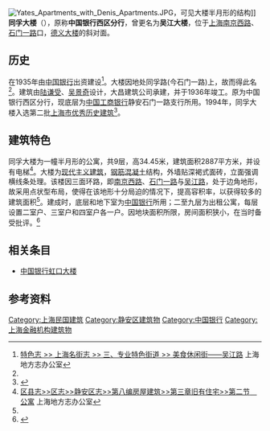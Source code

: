 {{Coord|31.230652|121.461286|type:landmark_region:CN_source:GoogleMaps|display=title}}
{{Infobox Modern Building
|image             = Yates Apartments.JPG
|caption           = 同孚大楼
|name              = 同孚大楼
|location_town     = [[上海市|上海市]][[静安区|静安区]][[南京西路_(上海市)|南京西路]]801～803号
|owner= 
|architect         = [[陆谦受|陆谦受]]、[[吴景奇|吴景奇]]
|client            = 大昌建筑公司
|construction_start_date= 
|completion_date   = 1936年
|cost              = 
|style             = [[现代主义建筑|现代主义]]
}}
[[File:Yates_Apartments_with_Denis_Apartments.JPG|thumb]]，可见大楼半月形的结构]]
'''同孚大楼'''（{{Lang-en|'''Yates Apartments'''}}），原称'''中国银行西区分行'''，曾更名为'''吴江大楼'''，位于[[上海|上海]][[南京西路_(上海市)|南京西路]]、[[石门一路|石门一路]]口，[[德义大楼|德义大楼]]的斜对面。

==历史==
在1935年由[[中国银行|中国银行]]出资建设<ref name="dd">[http://www.shtong.gov.cn/newsite/node2/node71994/node71995/node71999/node72013/userobject1ai77402.html 特色志 >> 上海名街志 >> 三、专业特色街道 >> 美食休闲街——吴江路] {{Wayback|url=http://www.shtong.gov.cn/newsite/node2/node71994/node71995/node71999/node72013/userobject1ai77402.html |date=20160326001817 }} 上海地方志办公室</ref>。大楼因地处同孚路(今石门一路)上，故而得此名<ref name="dd"/>。建筑由[[陆谦受|陆谦受]]、[[吴景奇|吴景奇]]设计，大昌建筑公司承建，并于1936年竣工。原为中国银行西区分行，现底层为[[中国工商银行|中国工商银行]]静安石门一路支行所用。1994年，同孚大楼入选第二批[[上海市优秀历史建筑|上海市优秀历史建筑]]<ref>{{Cite book|title=静安历史文化图录|last=龚德庆，张仁良主编|publisher=上海：[[同济大学出版社|同济大学出版社]]|year=2011.01|isbn=978-7-5608-4364-3|pages=276-278}}</ref>。

== 建筑特色 ==
同孚大楼为一幢半月形的公寓，共9层，高34.45米，建筑面积2887平方米，并设有电梯<ref name="xd">[http://www.shtong.gov.cn/newsite/node2/node4/node2249/node4412/node17436/node18417/node62251/userobject1ai6802.html 区县志>>区志>>静安区志>>第八编房屋建筑>>第三章旧有住宅>>第二节　公寓] {{Wayback|url=http://www.shtong.gov.cn/newsite/node2/node4/node2249/node4412/node17436/node18417/node62251/userobject1ai6802.html |date=20131213164126 }} 上海地方志办公室</ref>。大楼为[[现代主义建筑|现代主义建筑]]，[[钢筋混凝土|钢筋混凝土]]结构，外墙贴深褐式面砖，立面强调横线条处理。该楼因三面环路，即[[南京西路_(上海市)|南京西路]]、[[石门一路|石门一路]]与[[吴江路|吴江路]]，处于边角地形，故采用点状型布局，使得在该地形十分局迫的情况下，提高容积率，以获得较多的建筑面积<ref name="xd"/>。建成时，底层和地下室为[[中国银行|中国银行]]所用；二至九层为出租公寓，每层设置二室户、三室户和四室户各一户。因地块面积所限，房间面积狭小，在当时备受批评。<ref>{{cite journal |title=公寓 （同孚大楼）|publisher=中国建筑|year=1936|issue=24|page=4-7|author=陆谦受，吴景奇}}</ref>

== 相关条目 ==
*[[虹口大楼|中国银行虹口大楼]]

== 参考资料 ==
<references />

{{中国银行}}
{{上海市第二批优秀历史建筑}}

[[Category:上海民国建筑|Category:上海民国建筑]]
[[Category:静安区建筑物|Category:静安区建筑物]]
[[Category:中国银行|Category:中国银行]]
[[Category:上海金融机构建筑物|Category:上海金融机构建筑物]]